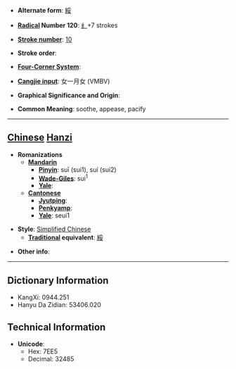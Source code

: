 * '''Alternate form''': [[綏]]

* '''[[Wiktionary:Chinese radical index| Radical]] Number 120''': [[Wiktionary:Chinese radical index 纟|纟]]+7 strokes

* '''[[Wiktionary:Chinese total strokes index|Stroke number]]''': [[Wiktionary:Chinese total strokes index 10|10]]

* '''Stroke order''': 

* '''[[Wiktionary:Chinese four corner index|Four-Corner System]]''': 

* '''[[Wiktionary:Chinese Cangjie index|Cangjie input]]''': 女一月女 (VMBV)

* '''Graphical Significance and Origin''': 

* '''Common Meaning''': soothe, appease, pacify

----

== [[Chinese]] [[Hanzi]] ==

* '''Romanizations'''
** '''[[Mandarin]]'''
*** '''[[Pinyin]]''': suī (sui1), suí (sui2)
*** '''[[Wade-Giles]]''': sui<sup>1</sup>
*** '''[[Yale]]''': 
** '''[[Cantonese]]'''
*** '''[[Jyutping]]''':
*** '''[[Penkyamp]]''': 
*** '''[[Yale]]''': seui1

* '''Style''': [[Simplified Chinese]] 
** '''[[Traditional Chinese|Traditional]] equivalent''': [[綏]]

* '''Other info''': 

----

== Dictionary Information ==

* KangXi: 0944.251
* Hanyu Da Zidian: 53406.020

== Technical Information ==

* '''Unicode''':
** Hex: 7EE5
** Decimal: 32485
